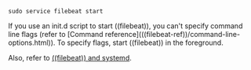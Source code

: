 ```shell
sudo service filebeat start
```

<DocCallOut title="Note">
If you use an init.d script to start ((filebeat)), you can't specify command line flags (refer to [Command reference](((filebeat-ref))/command-line-options.html)). To specify flags, start ((filebeat)) in the foreground.
</DocCallOut>

Also, refer to [((filebeat)) and systemd](((filebeat-ref))/running-with-systemd.html).